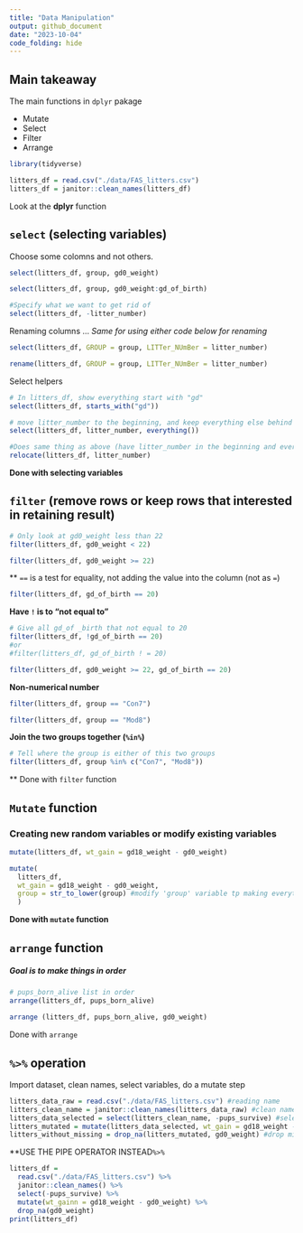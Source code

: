```yaml
---
title: "Data Manipulation"
output: github_document
date: "2023-10-04"
code_folding: hide
---
```


## Main takeaway ##

The main functions in `dplyr` pakage

- Mutate
- Select
- Filter
- Arrange

```r
library(tidyverse)
```

```r
litters_df = read.csv("./data/FAS_litters.csv")
litters_df = janitor::clean_names(litters_df)
```


Look at the **dplyr** function

## `select` (selecting variables)

Choose some colomns and not others.

```r

select(litters_df, group, gd0_weight)

```

```r
select(litters_df, group, gd0_weight:gd_of_birth)
```

```r
#Specify what we want to get rid of
select(litters_df, -litter_number)
```

Renaming columns ...
*Same for using either code below for renaming*
```r
select(litters_df, GROUP = group, LITTer_NUmBer = litter_number)
```

```r
rename(litters_df, GROUP = group, LITTer_NUmBer = litter_number)
```

Select helpers

```r
# In litters_df, show everything start with "gd"
select(litters_df, starts_with("gd"))
```

```r
# move litter_number to the beginning, and keep everything else behind
select(litters_df, litter_number, everything())
```


```r
#Does same thing as above (have litter_number in the beginning and everything behind)
relocate(litters_df, litter_number)
```

**Done with selecting variables**


## `filter` (remove rows or keep rows that interested in retaining result)

```r
# Only look at gd0_weight less than 22
filter(litters_df, gd0_weight < 22)
```

```r
filter(litters_df, gd0_weight >= 22)
```

** `==` is a test for equality, not adding the value into the column (not as `=`)

```r
filter(litters_df, gd_of_birth == 20)
```

**Have `!` is to "not equal to"**

```r
# Give all gd_of _birth that not equal to 20
filter(litters_df, !gd_of_birth == 20)
#or
#filter(litters_df, gd_of_birth ! = 20)
```

```r
filter(litters_df, gd0_weight >= 22, gd_of_birth == 20)
```

**Non-numerical number**
```r
filter(litters_df, group == "Con7")
```
```r
filter(litters_df, group == "Mod8")
```

**Join the two groups together (`%in%`)**
```r
# Tell where the group is either of this two groups
filter(litters_df, group %in% c("Con7", "Mod8"))
```
** Done with `filter` function

## `Mutate` function##
### Creating new random variables or modify existing variables###

```r
mutate(litters_df, wt_gain = gd18_weight - gd0_weight)
```

```r
mutate(
  litters_df, 
  wt_gain = gd18_weight - gd0_weight,
  group = str_to_lower(group) #modify 'group' variable tp making everything lower case
  )
```

**Done with `mutate` function**

## `arrange` function ##

##### Goal is to make things in order #####

```r
# pups_born_alive list in order
arrange(litters_df, pups_born_alive)
```

```r
arrange (litters_df, pups_born_alive, gd0_weight)
```
Done with `arrange`

## `%>%` operation
Import dataset, clean names, select variables, do a mutate step
```r
litters_data_raw = read.csv("./data/FAS_litters.csv") #reading name
litters_clean_name = janitor::clean_names(litters_data_raw) #clean name
litters_data_selected = select(litters_clean_name, -pups_survive) #select variabls
litters_mutated = mutate(litters_data_selected, wt_gain = gd18_weight -gd0_weight) #mutate (add new variable)
litters_without_missing = drop_na(litters_mutated, gd0_weight) #drop missing value in gd0_weight column
```

**USE THE PIPE OPERATOR INSTEAD`%>%`

```r
litters_df =
  read.csv("./data/FAS_litters.csv") %>%
  janitor::clean_names() %>%
  select(-pups_survive) %>% 
  mutate(wt_gainn = gd18_weight - gd0_weight) %>% 
  drop_na(gd0_weight)
print(litters_df)
```





